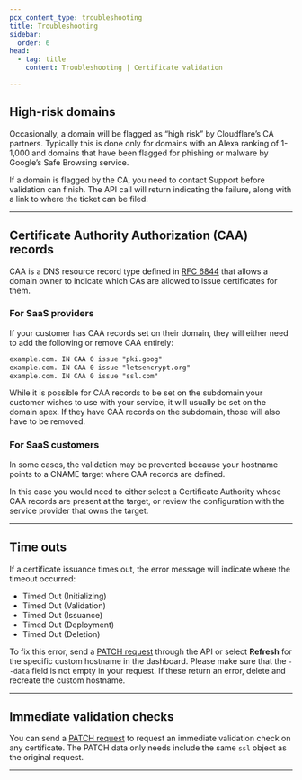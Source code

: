 ```yaml
---
pcx_content_type: troubleshooting
title: Troubleshooting
sidebar:
  order: 6
head:
  - tag: title
    content: Troubleshooting | Certificate validation

---
```


## High-risk domains

Occasionally, a domain will be flagged as “high risk” by Cloudflare’s CA partners. Typically this is done only for domains with an Alexa ranking of 1-1,000 and domains that have been flagged for phishing or malware by Google’s Safe Browsing service.

If a domain is flagged by the CA, you need to contact Support before validation can finish. The API call will return indicating the failure, along with a link to where the ticket can be filed.

***

## Certificate Authority Authorization (CAA) records

CAA is a DNS resource record type defined in [RFC 6844](https://datatracker.ietf.org/doc/html/rfc6844) that allows a domain owner to indicate which CAs are allowed to issue certificates for them.

### For SaaS providers

If your customer has CAA records set on their domain, they will either need to add the following or remove CAA entirely:

```txt
example.com. IN CAA 0 issue "pki.goog"
example.com. IN CAA 0 issue "letsencrypt.org"
example.com. IN CAA 0 issue "ssl.com"
```

While it is possible for CAA records to be set on the subdomain your customer wishes to use with your service, it will usually be set on the domain apex. If they have CAA records on the subdomain, those will also have to be removed.

### For SaaS customers

In some cases, the validation may be prevented because your hostname points to a CNAME target where CAA records are defined.

In this case you would need to either select a Certificate Authority whose CAA records are present at the target, or review the configuration with the service provider that owns the target.

***

## Time outs

If a certificate issuance times out, the error message will indicate where the timeout occurred:

* Timed Out (Initializing)
* Timed Out (Validation)
* Timed Out (Issuance)
* Timed Out (Deployment)
* Timed Out (Deletion)

To fix this error, send a [PATCH request](/api/resources/custom_hostnames/methods/edit/) through the API or select **Refresh** for the specific custom hostname in the dashboard. Please make sure that the `--data` field is not empty in your request.
If these return an error, delete and recreate the custom hostname.

***

## Immediate validation checks

You can send a [PATCH request](/api/resources/custom_hostnames/methods/edit/) to request an immediate validation check on any certificate. The PATCH data only needs include the same `ssl` object as the original request.

***
